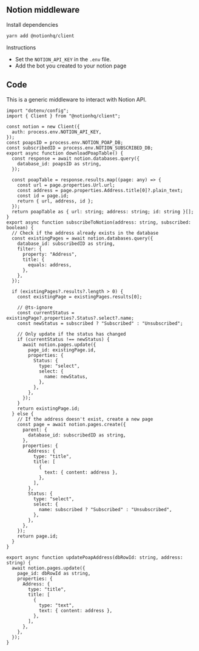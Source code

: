 ## Notion middleware

Install dependencies

```bash [cmd]
yarn add @notionhq/client
```

Instructions

- Set the `NOTION_API_KEY` in the `.env` file.
- Add the bot you created to your notion page

## Code

This is a generic middleware to interact with Notion API.

```tsx [src/lib/notion.ts]
import "dotenv/config";
import { Client } from "@notionhq/client";

const notion = new Client({
  auth: process.env.NOTION_API_KEY,
});
const poapsID = process.env.NOTION_POAP_DB;
const subscribedID = process.env.NOTION_SUBSCRIBED_DB;
export async function downloadPoapTable() {
  const response = await notion.databases.query({
    database_id: poapsID as string,
  });

  const poapTable = response.results.map((page: any) => {
    const url = page.properties.Url.url;
    const address = page.properties.Address.title[0]?.plain_text;
    const id = page.id;
    return { url, address, id };
  });
  return poapTable as { url: string; address: string; id: string }[];
}
export async function subscribeToNotion(address: string, subscribed: boolean) {
  // Check if the address already exists in the database
  const existingPages = await notion.databases.query({
    database_id: subscribedID as string,
    filter: {
      property: "Address",
      title: {
        equals: address,
      },
    },
  });

  if (existingPages?.results?.length > 0) {
    const existingPage = existingPages.results[0];

    // @ts-ignore
    const currentStatus = existingPage?.properties?.Status?.select?.name;
    const newStatus = subscribed ? "Subscribed" : "Unsubscribed";

    // Only update if the status has changed
    if (currentStatus !== newStatus) {
      await notion.pages.update({
        page_id: existingPage.id,
        properties: {
          Status: {
            type: "select",
            select: {
              name: newStatus,
            },
          },
        },
      });
    }
    return existingPage.id;
  } else {
    // If the address doesn't exist, create a new page
    const page = await notion.pages.create({
      parent: {
        database_id: subscribedID as string,
      },
      properties: {
        Address: {
          type: "title",
          title: [
            {
              text: { content: address },
            },
          ],
        },
        Status: {
          type: "select",
          select: {
            name: subscribed ? "Subscribed" : "Unsubscribed",
          },
        },
      },
    });
    return page.id;
  }
}

export async function updatePoapAddress(dbRowId: string, address: string) {
  await notion.pages.update({
    page_id: dbRowId as string,
    properties: {
      Address: {
        type: "title",
        title: [
          {
            type: "text",
            text: { content: address },
          },
        ],
      },
    },
  });
}
```
